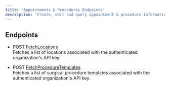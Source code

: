 ```yaml
---
title: 'Appointments & Procedures Endpoints'
description: 'Create, edit and query appointment & procedure information'
---
```


## Endpoints

- <span class="badge post">POST</span> <a href="endpoint/post-fetchlocations" target="_self">FetchLocations</a>  
  Fetches a list of locations associated with the authenticated organization's API key.

- <span class="badge post">POST</span> <a href="endpoint/post-fetchproceduretemplates" target="_self">FetchProcedureTemplates</a>  
  Fetches a list of surgical procedure templates associated with the authenticated organization's API key.



